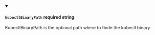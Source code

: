 
<details className="config-field" data-expandable="false" open>
<summary>

#### `kubectlBinaryPath` <span class="config-field-required" data-required="false">required</span> <span class="config-field-type">string</span> <span class="config-field-default"></span> <span class="config-field-enum"></span>

KubectlBinaryPath is the optional path where to finde the kubectl binary

</summary>



</details>
